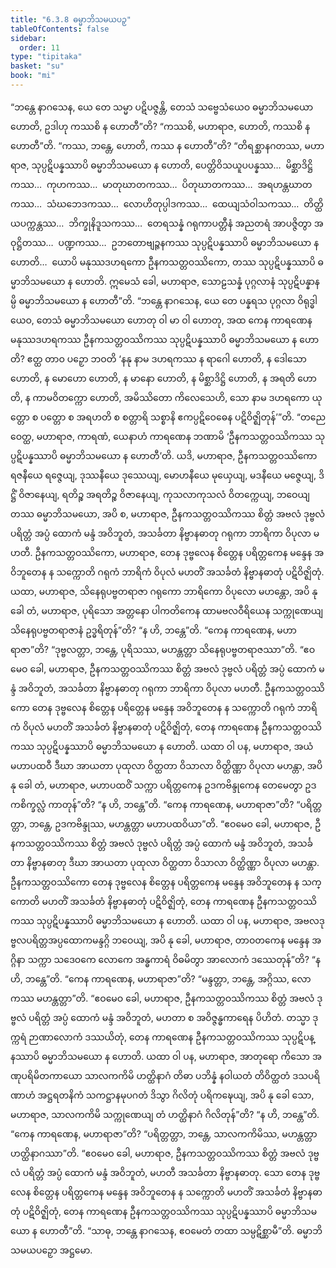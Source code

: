 ```yaml
---
title: "6.3.8 ဓမ္မာဘိသမယပဉှ"
tableOfContents: false
sidebar:
  order: 11
type: "tipitaka"
basket: "su"
book: "mi"
---
```



<DynamicBreadcrumb />

<Division number="197" book="mi">

<Paragraph number="1329" book="mi">
“ဘန္တေ နာဂသေန, ယေ တေ သမ္မာ ပဋိပဇ္ဇန္တိ, တေသံ သဗ္ဗေသံယေဝ ဓမ္မာဘိသမယော ဟောတိ, ဥဒါဟု ကဿစိ န ဟောတီ”တိ? “ကဿစိ, မဟာရာဇ, ဟောတိ, ကဿစိ န ဟောတီ”တိ. “ကဿ, ဘန္တေ, ဟောတိ, ကဿ န ဟောတီ”တိ? “တိရစ္ဆာနဂတဿ, မဟာရာဇ, သုပ္ပဋိပန္နဿာပိ ဓမ္မာဘိသမယော န ဟောတိ, ပေတ္တိဝိသယူပပန္နဿ…  မိစ္ဆာဒိဋ္ဌိကဿ…  ကုဟကဿ…  မာတုဃာတကဿ…  ပိတုဃာတကဿ…  အရဟန္တဃာတကဿ…  သံဃဘေဒကဿ…  လောဟိတုပ္ပါဒကဿ…  ထေယျသံဝါသကဿ…  တိတ္ထိယပက္ကန္တဿ…  ဘိက္ခုနိဒူသကဿ…  တေရသန္နံ ဂရုကာပတ္တီနံ အညတရံ အာပဇ္ဇိတွာ အဝုဋ္ဌိတဿ…  ပဏ္ဍကဿ…  ဥဘတောဗျဉ္ဇနကဿ သုပ္ပဋိပန္နဿာပိ ဓမ္မာဘိသမယော န ဟောတိ…  ယောပိ မနုဿဒဟရကော ဦနကသတ္တဝဿိကော, တဿ သုပ္ပဋိပန္နဿာပိ ဓမ္မာဘိသမယော န ဟောတိ. ဣမေသံ ခေါ, မဟာရာဇ, သောဠသန္နံ ပုဂ္ဂလာနံ သုပ္ပဋိပန္နာနမ္ပိ ဓမ္မာဘိသမယော န ဟောတီ”တိ.
</Paragraph>

<Paragraph number="1330" book="mi">
“ဘန္တေ နာဂသေန, ယေ တေ ပန္နရသ ပုဂ္ဂလာ ဝိရုဒ္ဓါယေဝ, တေသံ ဓမ္မာဘိသမယော ဟောတု ဝါ မာ ဝါ ဟောတု, အထ ကေန ကာရဏေန မနုဿဒဟရကဿ ဦနကသတ္တဝဿိကဿ သုပ္ပဋိပန္နဿာပိ ဓမ္မာဘိသမယော န ဟောတိ? ဧတ္ထ တာဝ ပဉှော ဘဝတိ ‘နနု နာမ ဒဟရကဿ န ရာဂေါ ဟောတိ, န ဒေါသော ဟောတိ, န မောဟော ဟောတိ, န မာနော ဟောတိ, န မိစ္ဆာဒိဋ္ဌိ ဟောတိ, န အရတိ ဟောတိ, န ကာမဝိတက္ကော ဟောတိ, အမိဿိတော ကိလေသေဟိ, သော နာမ ဒဟရကော ယုတ္တော စ ပတ္တော စ အရဟတိ စ စတ္တာရိ သစ္စာနိ ဧကပ္ပဋိဝေဓေန ပဋိဝိဇ္ဈိတုန်’”တိ.
</Paragraph>

<Paragraph number="1331" book="mi">
“တညေဝေတ္ထ, မဟာရာဇ, ကာရဏံ, ယေနာဟံ ကာရဏေန ဘဏာမိ ‘ဦနကသတ္တဝဿိကဿ သုပ္ပဋိပန္နဿာပိ ဓမ္မာဘိသမယော န ဟောတီ’တိ. ယဒိ, မဟာရာဇ, ဦနကသတ္တဝဿိကော ရဇနီယေ ရဇ္ဇေယျ, ဒုဿနီယေ ဒုဿေယျ, မောဟနီယေ မုယှေယျ, မဒနီယေ မဇ္ဇေယျ, ဒိဋ္ဌိံ ဝိဇာနေယျ, ရတိဉ္စ အရတိဉ္စ ဝိဇာနေယျ, ကုသလာကုသလံ ဝိတက္ကေယျ, ဘဝေယျ တဿ ဓမ္မာဘိသမယော, အပိ စ, မဟာရာဇ, ဦနကသတ္တဝဿိကဿ စိတ္တံ အဗလံ ဒုဗ္ဗလံ ပရိတ္တံ အပ္ပံ ထောကံ မန္ဒံ အဝိဘူတံ, အသင်္ခတာ နိဗ္ဗာနဓာတု ဂရုကာ ဘာရိကာ ဝိပုလာ မဟတီ. ဦနကသတ္တဝဿိကော, မဟာရာဇ, တေန ဒုဗ္ဗလေန စိတ္တေန ပရိတ္တကေန မန္ဒေန အဝိဘူတေန န သက္ကောတိ ဂရုကံ ဘာရိကံ ဝိပုလံ မဟတိံ အသင်္ခတံ နိဗ္ဗာနဓာတုံ ပဋိဝိဇ္ဈိတုံ.
</Paragraph>

<Paragraph number="1332" book="mi">
ယထာ, မဟာရာဇ, သိနေရုပဗ္ဗတရာဇာ ဂရုကော ဘာရိကော ဝိပုလော မဟန္တော, အပိ နု ခေါ တံ, မဟာရာဇ, ပုရိသော အတ္တနော ပါကတိကေန ထာမဗလဝီရိယေန သက္ကုဏေယျ သိနေရုပဗ္ဗတရာဇာနံ ဥဒ္ဓရိတုန်”တိ? “န ဟိ, ဘန္တေ”တိ. “ကေန ကာရဏေန, မဟာရာဇာ”တိ? “ဒုဗ္ဗလတ္တာ, ဘန္တေ, ပုရိသဿ, မဟန္တတ္တာ သိနေရုပဗ္ဗတရာဇဿာ”တိ. “ဧဝမေဝ ခေါ, မဟာရာဇ, ဦနကသတ္တဝဿိကဿ စိတ္တံ အဗလံ ဒုဗ္ဗလံ ပရိတ္တံ အပ္ပံ ထောကံ မန္ဒံ အဝိဘူတံ, အသင်္ခတာ နိဗ္ဗာနဓာတု ဂရုကာ ဘာရိကာ ဝိပုလာ မဟတီ. ဦနကသတ္တဝဿိကော တေန ဒုဗ္ဗလေန စိတ္တေန ပရိတ္တေန မန္ဒေန အဝိဘူတေန န သက္ကောတိ ဂရုကံ ဘာရိကံ ဝိပုလံ မဟတိံ အသင်္ခတံ နိဗ္ဗာနဓာတုံ ပဋိဝိဇ္ဈိတုံ, တေန ကာရဏေန ဦနကသတ္တဝဿိကဿ သုပ္ပဋိပန္နဿာပိ ဓမ္မာဘိသမယော န ဟောတိ.
</Paragraph>

<Paragraph number="1333" book="mi">
ယထာ ဝါ ပန, မဟာရာဇ, အယံ မဟာပထဝီ ဒီဃာ အာယတာ ပုထုလာ ဝိတ္ထတာ ဝိသာလာ ဝိတ္ထိဏ္ဏာ ဝိပုလာ မဟန္တာ, အပိ နု ခေါ တံ, မဟာရာဇ, မဟာပထဝိံ သက္ကာ ပရိတ္တကေန ဥဒကဗိန္ဒုကေန တေမေတွာ ဥဒကစိက္ခလ္လံ ကာတုန်”တိ? “န ဟိ, ဘန္တေ”တိ. “ကေန ကာရဏေန, မဟာရာဇာ”တိ? “ပရိတ္တတ္တာ, ဘန္တေ, ဥဒကဗိန္ဒုဿ, မဟန္တတ္တာ မဟာပထဝိယာ”တိ. “ဧဝမေဝ ခေါ, မဟာရာဇ, ဦနကသတ္တဝဿိကဿ စိတ္တံ အဗလံ ဒုဗ္ဗလံ ပရိတ္တံ အပ္ပံ ထောကံ မန္ဒံ အဝိဘူတံ, အသင်္ခတာ နိဗ္ဗာနဓာတု ဒီဃာ အာယတာ ပုထုလာ ဝိတ္ထတာ ဝိသာလာ ဝိတ္ထိဏ္ဏာ ဝိပုလာ မဟန္တာ. ဦနကသတ္တဝဿိကော တေန ဒုဗ္ဗလေန စိတ္တေန ပရိတ္တကေန မန္ဒေန အဝိဘူတေန န သက္ကောတိ မဟတိံ အသင်္ခတံ နိဗ္ဗာနဓာတုံ ပဋိဝိဇ္ဈိတုံ, တေန ကာရဏေန ဦနကသတ္တဝဿိကဿ သုပ္ပဋိပန္နဿာပိ ဓမ္မာဘိသမယော န ဟောတိ.
</Paragraph>

<Paragraph number="1334" book="mi">
ယထာ ဝါ ပန, မဟာရာဇ, အဗလဒုဗ္ဗလပရိတ္တအပ္ပထောကမန္ဒဂ္ဂိ ဘဝေယျ, အပိ နု ခေါ, မဟာရာဇ, တာဝတကေန မန္ဒေန အဂ္ဂိနာ သက္ကာ သဒေဝကေ လောကေ အန္ဓကာရံ ဝိဓမိတွာ အာလောကံ ဒဿေတုန်”တိ? “န ဟိ, ဘန္တေ”တိ. “ကေန ကာရဏေန, မဟာရာဇာ”တိ? “မန္ဒတ္တာ, ဘန္တေ, အဂ္ဂိဿ, လောကဿ မဟန္တတ္တာ”တိ. “ဧဝမေဝ ခေါ, မဟာရာဇ, ဦနကသတ္တဝဿိကဿ စိတ္တံ အဗလံ ဒုဗ္ဗလံ ပရိတ္တံ အပ္ပံ ထောကံ မန္ဒံ အဝိဘူတံ, မဟတာ စ အဝိဇ္ဇန္ဓကာရေန ပိဟိတံ. တသ္မာ ဒုက္ကရံ ဉာဏာလောကံ ဒဿယိတုံ, တေန ကာရဏေန ဦနကသတ္တဝဿိကဿ သုပ္ပဋိပန္နဿာပိ ဓမ္မာဘိသမယော န ဟောတိ.
</Paragraph>

<Paragraph number="1335" book="mi">
ယထာ ဝါ ပန, မဟာရာဇ, အာတုရော ကိသော အဏုပရိမိတကာယော သာလကကိမိ ဟတ္ထိနာဂံ တိဓာ ပဘိန္နံ နဝါယတံ တိဝိတ္ထတံ ဒသပရိဏာဟံ အဋ္ဌရတနိကံ သကဋ္ဌာနမုပဂတံ ဒိသွာ ဂိလိတုံ ပရိကဍ္ဎေယျ, အပိ နု ခေါ သော, မဟာရာဇ, သာလကကိမိ သက္ကုဏေယျ တံ ဟတ္ထိနာဂံ ဂိလိတုန်”တိ? “န ဟိ, ဘန္တေ”တိ. “ကေန ကာရဏေန, မဟာရာဇာ”တိ? “ပရိတ္တတ္တာ, ဘန္တေ, သာလကကိမိဿ, မဟန္တတ္တာ ဟတ္ထိနာဂဿာ”တိ. “ဧဝမေဝ ခေါ, မဟာရာဇ, ဦနကသတ္တဝဿိကဿ စိတ္တံ အဗလံ ဒုဗ္ဗလံ ပရိတ္တံ အပ္ပံ ထောကံ မန္ဒံ အဝိဘူတံ, မဟတီ အသင်္ခတာ နိဗ္ဗာနဓာတု. သော တေန ဒုဗ္ဗလေန စိတ္တေန ပရိတ္တကေန မန္ဒေန အဝိဘူတေန န သက္ကောတိ မဟတိံ အသင်္ခတံ နိဗ္ဗာနဓာတုံ ပဋိဝိဇ္ဈိတုံ, တေန ကာရဏေန ဦနကသတ္တဝဿိကဿ သုပ္ပဋိပန္နဿာပိ ဓမ္မာဘိသမယော န ဟောတီ”တိ. “သာဓု, ဘန္တေ နာဂသေန, ဧဝမေတံ တထာ သမ္ပဋိစ္ဆာမီ”တိ.

</Paragraph>
</Division>

<Paragraph number="1336" type="center" book="mi">
ဓမ္မာဘိသမယပဉှော အဋ္ဌမော.
</Paragraph>